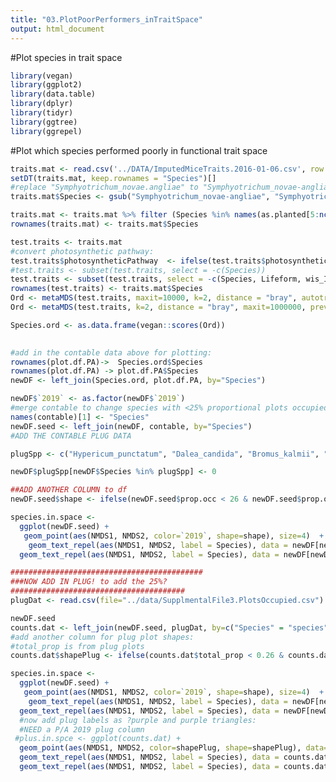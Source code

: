 ```yaml
---
title: "03.PlotPoorPerformers_inTraitSpace"
output: html_document
---
```

#Plot species in trait space
```r
library(vegan)
library(ggplot2)
library(data.table)
library(dplyr)
library(tidyr)
library(ggtree)
library(ggrepel)
```

#Plot which species performed poorly in functional trait space
```r
traits.mat <- read.csv('../DATA/ImputedMiceTraits.2016-01-06.csv', row.names = 1)
setDT(traits.mat, keep.rownames = "Species")[]
#replace "Symphyotrichum_novae.angliae" to "Symphyotrichum_novae-angliae"
traits.mat$Species <- gsub("Symphyotrichum_novae-angliae", "Symphyotrichum_novae.angliae", traits.mat$Species)

traits.mat <- traits.mat %>% filter (Species %in% names(as.planted[5:ncol(as.planted)])) 
rownames(traits.mat) <- traits.mat$Species

test.traits <- traits.mat
#convert photosynthetic pathway:
test.traits$photosyntheticPathway  <- ifelse(test.traits$photosyntheticPathway == "C3", 1,0)
#test.traits <- subset(test.traits, select = -c(Species))
test.traits <- subset(test.traits, select = -c(Species, Lifeform, wis_IL, habitClean))
rownames(test.traits) <- traits.mat$Species
Ord <- metaMDS(test.traits, maxit=10000, k=2, distance = "bray", autotransform = FALSE) #stress = 0.163257
Ord <- metaMDS(test.traits, k=2, distance = "bray", maxit=1000000, previous.best = Ord, try = 40, autotransform = FALSE)

Species.ord <- as.data.frame(vegan::scores(Ord)) 
 

#add in the contable data above for plotting:
rownames(plot.df.PA)->  Species.ord$Species
rownames(plot.df.PA) -> plot.df.PA$Species
newDF <- left_join(Species.ord, plot.df.PA, by="Species")

newDF$`2019` <- as.factor(newDF$`2019`)
#merge contable to change species with <25% proportional plots occupied as triangle
names(contable)[1] <- "Species"
newDF.seed <- left_join(newDF, contable, by="Species")
#ADD THE CONTABLE PLUG DATA

plugSpp <- c("Hypericum_punctatum", "Dalea_candida", "Bromus_kalmii", "Asclepias_hirtella")

newDF$plugSpp[newDF$Species %in% plugSpp] <- 0 

##ADD ANOTHER COLUMN to df
newDF.seed$shape <- ifelse(newDF.seed$prop.occ < 26 & newDF.seed$prop.occ > 0, "tri","circle")

species.in.space <- 
  ggplot(newDF.seed) +
   geom_point(aes(NMDS1, NMDS2, color=`2019`, shape=shape), size=4)  +  theme_bw() +
    geom_text_repel(aes(NMDS1, NMDS2, label = Species), data = newDF[newDF.seed$`2019` == "0",]) +
  geom_text_repel(aes(NMDS1, NMDS2, label = Species), data = newDF[newDF.seed$shape == "tri",])

###########################################
###NOW ADD IN PLUG! to add the 25%?
#######################################
plugDat <- read.csv(file="../data/SupplmentalFile3.PlotsOccupied.csv")

newDF.seed
counts.dat <- left_join(newDF.seed, plugDat, by=c("Species" = "species"))
#add another column for plug plot shapes:
#total_prop is from plug plots
counts.dat$shapePlug <- ifelse(counts.dat$total_prop < 0.26 & counts.dat$total_prop > 0, "tri","circle")

species.in.space <- 
  ggplot(newDF.seed) +
   geom_point(aes(NMDS1, NMDS2, color=`2019`, shape=shape), size=4)  +  theme_bw() +
    geom_text_repel(aes(NMDS1, NMDS2, label = Species), data = newDF[newDF.seed$`2019` == "0",]) +
  geom_text_repel(aes(NMDS1, NMDS2, label = Species), data = newDF[newDF.seed$shape == "tri",]) +
  #now add plug labels as ?purple and purple triangles:
  #NEED a P/A 2019 plug column
 #plus.in.spce <- ggplot(counts.dat) + 
  geom_point(aes(NMDS1, NMDS2, color=shapePlug, shape=shapePlug), data= counts.dat, size=2)  +
  geom_text_repel(aes(NMDS1, NMDS2, label = Species), data = counts.dat[counts.dat$shapePlug == "tri",]) +
  geom_text_repel(aes(NMDS1, NMDS2, label = Species), data = counts.dat[counts.dat$total_counts == "0",])
```

